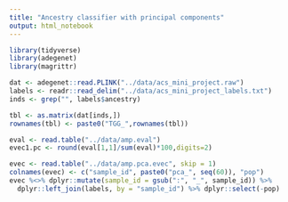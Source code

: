 ```yaml
---
title: "Ancestry classifier with principal components"
output: html_notebook
---
```


```r
library(tidyverse)
library(adegenet)
library(magrittr)
```


```r
dat <- adegenet::read.PLINK("../data/acs_mini_project.raw")
labels <- readr::read_delim("../data/acs_mini_project_labels.txt")
inds <- grep("", labels$ancestry)

tbl <- as.matrix(dat[inds,])
rownames(tbl) <- paste0("TGG_",rownames(tbl))

eval <- read.table("../data/amp.eval")
evec1.pc <- round(eval[1,1]/sum(eval)*100,digits=2)

evec <- read.table("../data/amp.pca.evec", skip = 1)
colnames(evec) <- c("sample_id", paste0("pca_", seq(60)), "pop")
evec %<>% dplyr::mutate(sample_id = gsub(":", "_", sample_id)) %>% 
  dplyr::left_join(labels, by = "sample_id") %>% dplyr::select(-pop)
```

```r

```
